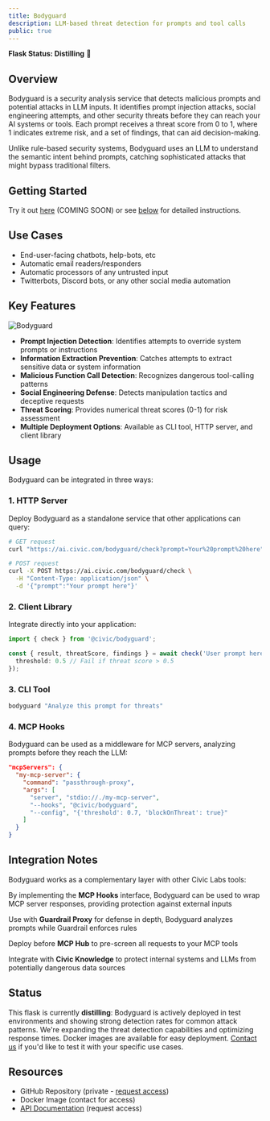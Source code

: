 ```yaml
---
title: Bodyguard
description: LLM-based threat detection for prompts and tool calls
public: true
---
```


**Flask Status: Distilling** 🧪

## Overview

Bodyguard is a security analysis service that detects malicious prompts and potential attacks in LLM inputs.
It identifies prompt injection attacks, social engineering attempts,
and other security threats before they can reach your AI systems or tools.
Each prompt receives a threat score from 0 to 1, where 1 indicates extreme risk,
and a set of findings, that can aid decision-making.

Unlike rule-based security systems, Bodyguard uses an LLM to understand the semantic intent behind prompts,
catching sophisticated attacks that might bypass traditional filters.

## Getting Started

Try it out [here](https://ai.civic.com/bodyguard/ui) (COMING SOON) or see [below](/labs/projects/bodyguard#usage) for detailed instructions.

## Use Cases

- End-user-facing chatbots, help-bots, etc
- Automatic email readers/responders
- Automatic processors of any untrusted input
- Twitterbots, Discord bots, or any other social media automation

## Key Features

![Bodyguard](/images/labs/projects/bodyguard/bodyguard-summary.png)

- **Prompt Injection Detection**: Identifies attempts to override system prompts or instructions
- **Information Extraction Prevention**: Catches attempts to extract sensitive data or system information
- **Malicious Function Call Detection**: Recognizes dangerous tool-calling patterns
- **Social Engineering Defense**: Detects manipulation tactics and deceptive requests
- **Threat Scoring**: Provides numerical threat scores (0-1) for risk assessment
- **Multiple Deployment Options**: Available as CLI tool, HTTP server, and client library

## Usage

Bodyguard can be integrated in three ways:

### 1. HTTP Server
Deploy Bodyguard as a standalone service that other applications can query:

```bash
# GET request
curl "https://ai.civic.com/bodyguard/check?prompt=Your%20prompt%20here"

# POST request
curl -X POST https://ai.civic.com/bodyguard/check \
  -H "Content-Type: application/json" \
  -d '{"prompt":"Your prompt here"}'
```

### 2. Client Library
Integrate directly into your application:

```typescript
import { check } from '@civic/bodyguard';

const { result, threatScore, findings } = await check('User prompt here', {
  threshold: 0.5 // Fail if threat score > 0.5
});
```

### 3. CLI Tool
```bash
bodyguard "Analyze this prompt for threats"
```

### 4. MCP Hooks
Bodyguard can be used as a middleware for MCP servers, analyzing prompts before they reach the LLM:

```json
"mcpServers": {
  "my-mcp-server": {
    "command": "passthrough-proxy",
    "args": [
      "server", "stdio://./my-mcp-server",
      "--hooks", "@civic/bodyguard",
      "--config", "{'threshold': 0.7, 'blockOnThreat': true}"
    ]
  }
}
```

## Integration Notes

Bodyguard works as a complementary layer with other Civic Labs tools:

By implementing the **MCP Hooks** interface, Bodyguard can be used to wrap MCP server responses, providing protection against external inputs

Use with **Guardrail Proxy** for defense in depth, Bodyguard analyzes prompts while Guardrail enforces rules

Deploy before **MCP Hub** to pre-screen all requests to your MCP tools

Integrate with **Civic Knowledge** to protect internal systems and LLMs from potentially dangerous data sources

## Status

This flask is currently **distilling**:
Bodyguard is actively deployed in test environments and showing strong detection rates for common attack patterns.
We're expanding the threat detection capabilities and optimizing response times.
Docker images are available for easy deployment. [Contact us](/labs/feedback) if you'd like to test it with your specific use cases.

## Resources

- GitHub Repository (private - [request access](/labs/feedback))
- Docker Image (contact for access)
- [API Documentation](/labs/feedback) (request access)
